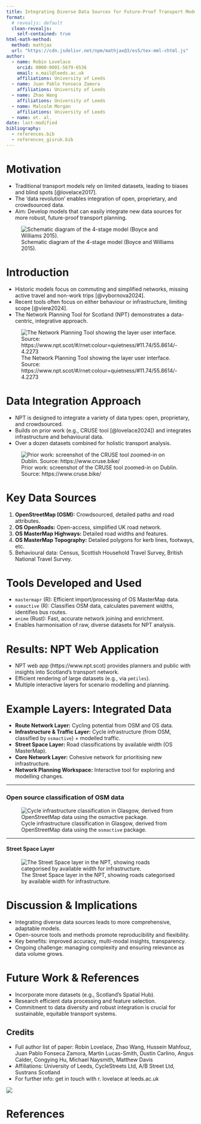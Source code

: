 ```yaml
---
title: Integrating Diverse Data Sources for Future-Proof Transport Modelling
format: 
  # revealjs: default
  clean-revealjs:
    self-contained: true
html-math-method:
  method: mathjax
  url: "https://cdn.jsdelivr.net/npm/mathjax@3/es5/tex-mml-chtml.js"
author:
  - name: Robin Lovelace
    orcid: 0000-0001-5679-6536
    email: e.mail@leeds.ac.uk
    affiliations: University of Leeds
  - name: Juan Pablo Fonseca Zamora
    affiliations: University of Leeds
  - name: Zhao Wang
    affiliations: University of Leeds
  - name: Malcolm Morgan
    affiliations: University of Leeds
  - name: et. al.
date: last-modified
bibliography: 
  - references.bib
  - references_gisruk.bib
---
```


# Motivation

-   Traditional transport models rely on limited datasets, leading to biases and blind spots [@lovelace2017].
-   The 'data revolution' enables integration of open, proprietary, and crowdsourced data.
-   Aim: Develop models that can easily integrate new data sources for more robust, future-proof transport planning.

![Schematic diagram of the 4-stage model (Boyce and Williams 2015).](images/paste-12.png)

# Introduction

-   Historic models focus on commuting and simplified networks, missing active travel and non-work trips [@vybornova2024].
-   Recent tools often focus on either behaviour or infrastructure, limiting scope [@vierø2024].
-   The Network Planning Tool for Scotland (NPT) demonstrates a data-centric, integrative approach.

![The Network Planning Tool showing the layer user interface. Source: https://www.npt.scot/#/rnet:colour=quietness/#11.74/55.8614/-4.2273](images/paste-13.png)

# Data Integration Approach

-   NPT is designed to integrate a variety of data types: open, proprietary, and crowdsourced.
-   Builds on prior work (e.g., CRUSE tool [@lovelace2024]) and integrates infrastructure and behavioural data.
-   Over a dozen datasets combined for holistic transport analysis.

![Prior work: screenshot of the CRUSE tool zoomed-in on Dublin. Source: https://www.cruse.bike/](images/paste-14.png)

# Key Data Sources

1.  **OpenStreetMap (OSM):** Crowdsourced, detailed paths and road attributes.
2.  **OS OpenRoads:** Open-access, simplified UK road network.
3.  **OS MasterMap Highways:** Detailed road widths and features.
4.  **OS MasterMap Topography:** Detailed polygons for kerb lines, footways, etc.
5.  Behavioural data: Census, Scottish Household Travel Survey, British National Travel Survey.

# Tools Developed and Used

-   `mastermapr` (R): Efficient import/processing of OS MasterMap data.
-   `osmactive` (R): Classifies OSM data, calculates pavement widths, identifies bus routes.
-   `anime` (Rust): Fast, accurate network joining and enrichment.
-   Enables harmonisation of raw, diverse datasets for NPT analysis.

# Results: NPT Web Application

-   NPT web app (https://www.npt.scot) provides planners and public with insights into Scotland's transport network.
-   Efficient rendering of large datasets (e.g., via `pmtiles`).
-   Multiple interactive layers for scenario modelling and planning.

# Example Layers: Integrated Data

-   **Route Network Layer:** Cycling potential from OSM and OS data.
-   **Infrastructure & Traffic Layer:** Cycle infrastructure (from OSM, classified by `osmactive`) + modelled traffic.
-   **Street Space Layer:** Road classifications by available width (OS MasterMap).
-   **Core Network Layer:** Cohesive network for prioritising new infrastructure.
-   **Network Planning Workspace:** Interactive tool for exploring and modelling changes.

------------------------------------------------------------------------

### Open source classification of OSM data

![Cycle infrastructure classification in Glasgow, derived from OpenStreetMap data using the `osmactive` package.](images/paste-10.png)

------------------------------------------------------------------------

#### Street Space Layer

![The Street Space layer in the NPT, showing roads categorised by available width for infrastructure.](images/paste-11.png)

# Discussion & Implications

-   Integrating diverse data sources leads to more comprehensive, adaptable models.
-   Open-source tools and methods promote reproducibility and flexibility.
-   Key benefits: improved accuracy, multi-modal insights, transparency.
-   Ongoing challenge: managing complexity and ensuring relevance as data volume grows.

# Future Work & References

-   Incorporate more datasets (e.g., Scotland's Spatial Hub).
-   Research efficient data processing and feature selection.
-   Commitment to data diversity and robust integration is crucial for sustainable, equitable transport systems.

## Credits

-   Full author list of paper: Robin Lovelace, Zhao Wang, Hussein Mahfouz, Juan Pablo Fonseca Zamora, Martin Lucas-Smith, Dustin Carlino, Angus Calder, Congying Hu, Michael Naysmith, Matthew Davis
-   Affiliations: University of Leeds, CycleStreets Ltd, A/B Street Ltd, Sustrans Scotland
-   For further info: get in touch with r. lovelace at leeds.ac.uk

![](images/paste-15.png)

# References